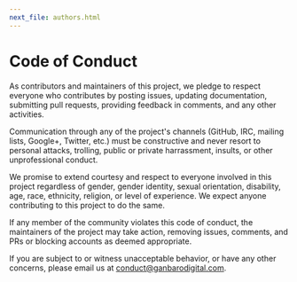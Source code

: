 ```yaml
---
next_file: authors.html
---
```

# Code of Conduct

As contributors and maintainers of this project, we pledge to respect everyone who contributes by posting issues, updating documentation, submitting pull requests, providing feedback in comments, and any other activities.

Communication through any of the project's channels (GitHub, IRC, mailing lists, Google+, Twitter, etc.) must be constructive and never resort to personal attacks, trolling, public or private harrassment, insults, or other unprofessional conduct.

We promise to extend courtesy and respect to everyone involved in this project regardless of gender, gender identity, sexual orientation, disability, age, race, ethnicity, religion, or level of experience. We expect anyone contributing to this project to do the same.

If any member of the community violates this code of conduct, the maintainers of the project may take action, removing issues, comments, and PRs or blocking accounts as deemed appropriate.

If you are subject to or witness unacceptable behavior, or have any other concerns, please email us at conduct@ganbarodigital.com.
